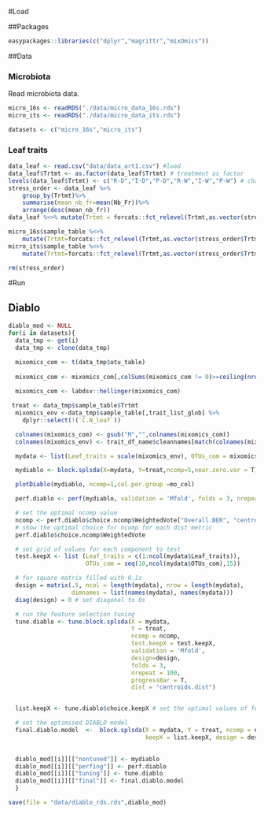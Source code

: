 #Load 

##Packages

```r
easypackages::libraries(c("dplyr","magrittr","mixOmics"))
```
##Data

### Microbiota

Read microbiota data.
```r
micro_16s <- readRDS("./data/micro_data_16s.rds")
micro_its <- readRDS("./data/micro_data_its.rds")

datasets <- c("micro_16s","micro_its")
```

### Leaf traits

```r
data_leaf <- read.csv("data/data_art1.csv") #load
data_leaf$Trtmt <- as.factor(data_leaf$Trtmt) # treatment as factor
levels(data_leaf$Trtmt) <- c("R-D","I-D","P-D","R-W","I-W","P-W") # change treatment code
stress_order <- data_leaf %>%
    group_by(Trtmt)%>%
    summarise(mean_nb_fr=mean(Nb_Fr))%>%
    arrange(desc(mean_nb_fr))
data_leaf %<>% mutate(Trtmt = forcats::fct_relevel(Trtmt,as.vector(stress_order$Trtmt))) # change level order to increasing stress (decreasing fitness)

```

```r
micro_16s$sample_table %<>%
    mutate(Trtmt=forcats::fct_relevel(Trtmt,as.vector(stress_order$Trtmt)))
micro_its$sample_table %<>%
    mutate(Trtmt=forcats::fct_relevel(Trtmt,as.vector(stress_order$Trtmt)))

rm(stress_order)
```

#Run

## Diablo

```r
diablo_mod <- NULL
for(i in datasets){
  data_tmp <- get(i)
  data_tmp <- clone(data_tmp)

  mixomics_com <- t(data_tmp$otu_table)
  
  mixomics_com <- mixomics_com[,colSums(mixomics_com != 0)>=ceiling(nrow(data_tmp$sample_table)*0.05)] #5% prevalence filter
  
  mixomics_com <- labdsv::hellinger(mixomics_com)

 treat <- data_tmp$sample_table$Trtmt
  mixomics_env <-data_tmp$sample_table[,trait_list_glob] %>%
    dplyr::select(!(`C.N_leaf`))

  colnames(mixomics_com) <- gsub("M","",colnames(mixomics_com))
  colnames(mixomics_env) <- trait_df_name$cleannames[match(colnames(mixomics_env),trait_df_name$rawnames)]

  mydata <- list(Leaf_traits = scale(mixomics_env), OTUs_com = mixomics_com) #Here you build your two datasets that should be integrated

  mydiablo <- block.splsda(X=mydata, Y=treat,ncomp=5,near.zero.var = T) #Here you build the sPLS-DA model Filter near zero var taxa

  plotDiablo(mydiablo, ncomp=1,col.per.group =mo_col)

  perf.diablo <- perf(mydiablo, validation = 'Mfold', folds = 3, nrepeat = 100,progressBar = T)

  # set the optimal ncomp value
  ncomp <- perf.diablo$choice.ncomp$WeightedVote["Overall.BER", "centroids.dist"]
  # show the optimal choice for ncomp for each dist metric
  perf.diablo$choice.ncomp$WeightedVote

  # set grid of values for each component to test
  test.keepX <- list (Leaf_traits = c(1:ncol(mydata$Leaf_traits)),
                      OTUs_com = seq(10,ncol(mydata$OTUs_com),15))

  # for square matrix filled with 0.1s
  design = matrix(.5, ncol = length(mydata), nrow = length(mydata),
                  dimnames = list(names(mydata), names(mydata)))
  diag(design) = 0 # set diagonal to 0s

  # run the feature selection tuning
  tune.diablo <- tune.block.splsda(X = mydata,
                                   Y = treat,
                                   ncomp = ncomp,
                                   test.keepX = test.keepX,
                                   validation = 'Mfold',
                                   design=design,
                                   folds = 3,
                                   nrepeat = 100,
                                   progressBar = T,
                                   dist = "centroids.dist")


  list.keepX <- tune.diablo$choice.keepX # set the optimal values of features to retain

  # set the optimised DIABLO model
  final.diablo.model  <-  block.splsda(X = mydata, Y = treat, ncomp = ncomp,
                                       keepX = list.keepX, design = design)

 
  diablo_mod[[i]][["nontuned"]] <- mydiablo
  diablo_mod[[i]][["perfing"]] <- perf.diablo
  diablo_mod[[i]][["tuning"]] <- tune.diablo
  diablo_mod[[i]][["final"]] <- final.diablo.model
  }

```

```r
save(file = "data/diablo_rds.rds",diablo_mod)
```

